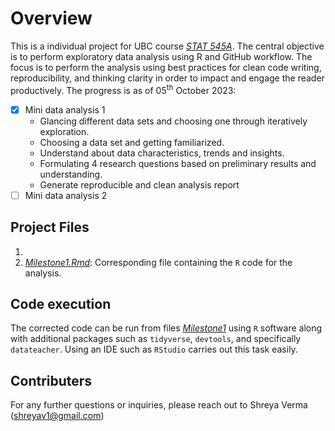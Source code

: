 # Overview

This is a individual project for UBC course [*STAT 545A*](https://stat545.stat.ubc.ca/syllabus-545a/). The central objective is to perform exploratory data analysis using R and GitHub workflow. The focus is to perform the analysis using best practices for clean code writing, reproducibility, and thinking clarity in order to impact and engage the reader productively. The progress is as of 05<sup>th</sup> October 2023:

-   [x] Mini data analysis 1
    -   Glancing different data sets and choosing one through iteratively exploration.
    -   Choosing a data set and getting familiarized.
    -   Understand about data characteristics, trends and insights.
    -   Formulating 4 research questions based on preliminary results and understanding.
    -   Generate reproducible and clean analysis report
-   [ ] Mini data analysis 2

## Project Files

1.  [*Milestone1*]: Report rendered in Github friendly format.
2.  [*Milestone1.Rmd*](/Milestone1.rmd): Corresponding file containing the `R` code for the analysis.

## Code execution

The corrected code can be run from files [*Milestone1*](/Milestone1.Rmd) using `R` software along with additional packages such as `tidyverse`, `devtools`, and specifically `datateacher`. Using an IDE such as `RStudio` carries out this task easily.

## Contributers

For any further questions or inquiries, please reach out to Shreya Verma ([shreyav1\@gmail.com](mailto:shreyav1@gmail.com){.email})
